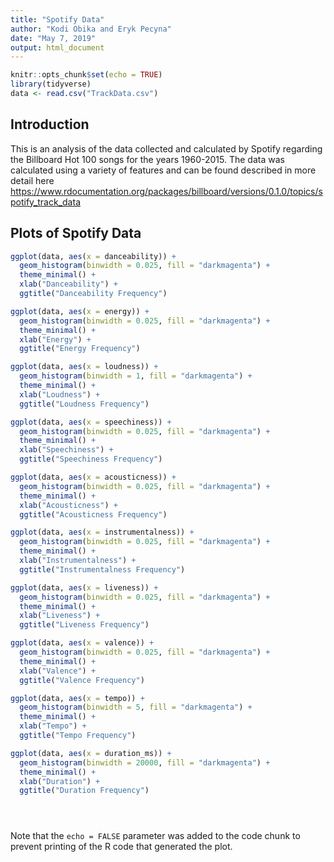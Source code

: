 ```yaml
---
title: "Spotify Data"
author: "Kodi Obika and Eryk Pecyna"
date: "May 7, 2019"
output: html_document
---
```


```r
knitr::opts_chunk$set(echo = TRUE)
library(tidyverse)
data <- read.csv("TrackData.csv")
```

## Introduction


This is an analysis of the data collected and calculated by Spotify regarding the Billboard Hot 100 songs for the years 1960-2015. The data was calculated using a variety of features and can be found described in more detail here <https://www.rdocumentation.org/packages/billboard/versions/0.1.0/topics/spotify_track_data>


## Plots of Spotify Data

```r

ggplot(data, aes(x = danceability)) + 
  geom_histogram(binwidth = 0.025, fill = "darkmagenta") +
  theme_minimal() +
  xlab("Danceability") +
  ggtitle("Danceability Frequency")

ggplot(data, aes(x = energy)) + 
  geom_histogram(binwidth = 0.025, fill = "darkmagenta") +
  theme_minimal() +
  xlab("Energy") +
  ggtitle("Energy Frequency")

ggplot(data, aes(x = loudness)) + 
  geom_histogram(binwidth = 1, fill = "darkmagenta") +
  theme_minimal() +
  xlab("Loudness") +
  ggtitle("Loudness Frequency")

ggplot(data, aes(x = speechiness)) + 
  geom_histogram(binwidth = 0.025, fill = "darkmagenta") +
  theme_minimal() +
  xlab("Speechiness") +
  ggtitle("Speechiness Frequency")

ggplot(data, aes(x = acousticness)) + 
  geom_histogram(binwidth = 0.025, fill = "darkmagenta") +
  theme_minimal() +
  xlab("Acousticness") +
  ggtitle("Acousticness Frequency")

ggplot(data, aes(x = instrumentalness)) + 
  geom_histogram(binwidth = 0.025, fill = "darkmagenta") +
  theme_minimal() +
  xlab("Instrumentalness") +
  ggtitle("Instrumentalness Frequency")

ggplot(data, aes(x = liveness)) + 
  geom_histogram(binwidth = 0.025, fill = "darkmagenta") +
  theme_minimal() +
  xlab("Liveness") +
  ggtitle("Liveness Frequency")

ggplot(data, aes(x = valence)) + 
  geom_histogram(binwidth = 0.025, fill = "darkmagenta") +
  theme_minimal() +
  xlab("Valence") +
  ggtitle("Valence Frequency")

ggplot(data, aes(x = tempo)) + 
  geom_histogram(binwidth = 5, fill = "darkmagenta") +
  theme_minimal() +
  xlab("Tempo") +
  ggtitle("Tempo Frequency")

ggplot(data, aes(x = duration_ms)) + 
  geom_histogram(binwidth = 20000, fill = "darkmagenta") +
  theme_minimal() +
  xlab("Duration") +
  ggtitle("Duration Frequency")





```




Note that the `echo = FALSE` parameter was added to the code chunk to prevent printing of the R code that generated the plot.
